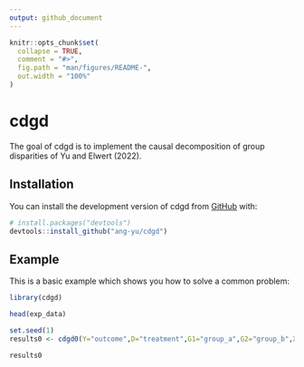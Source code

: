 ```yaml
---
output: github_document
---
```


```r
knitr::opts_chunk$set(
  collapse = TRUE,
  comment = "#>",
  fig.path = "man/figures/README-",
  out.width = "100%"
)
```

# cdgd

<!-- badges: start -->
<!-- badges: end -->

The goal of cdgd is to implement the causal decomposition of group disparities of Yu and Elwert (2022).

## Installation

You can install the development version of cdgd from [GitHub](https://github.com/) with:

``` r
# install.packages("devtools")
devtools::install_github("ang-yu/cdgd")
```

## Example 

This is a basic example which shows you how to solve a common problem:
  
```r
library(cdgd)

head(exp_data)

set.seed(1)
results0 <- cdgd0(Y="outcome",D="treatment",G1="group_a",G2="group_b",X=c("confounder","Q"),Q="Q",data=exp_data,t=0.05,algorithm="nnet")

results0
```



